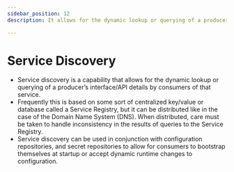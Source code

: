 ```yaml
---
sidebar_position: 12
description: It allows for the dynamic lookup or querying of a producer’s interface/API details by consumers of that service. 

---
```


# Service Discovery

- Service discovery is a capability that allows for the dynamic lookup or querying of a producer’s interface/API details by consumers of that service. 
- Frequently this is based on some sort of centralized key/value or database called a Service Registry, but it can be distributed like in the case of the Domain Name System (DNS). When distributed, care must be taken to handle inconsistency in the results of queries to the Service Registry.
- Service discovery can be used in conjunction with configuration repositories, and secret repositories to allow for consumers to bootstrap themselves at startup or accept dynamic runtime changes to configuration.

